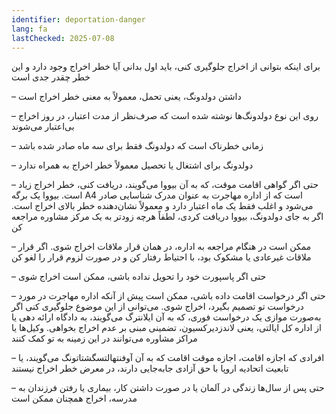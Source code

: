 ```yaml
---
identifier: deportation-danger
lang: fa
lastChecked: 2025-07-08
---
```


برای اینکه بتوانی از اخراج جلوگیری کنی، باید اول بدانی آیا خطر اخراج وجود دارد و این خطر چقدر جدی است

– داشتن دولدونگ، یعنی تحمل، معمولاً به معنی خطر اخراج است

– روی این نوع دولدونگ‌ها نوشته شده است که صرف‌نظر از مدت اعتبار، در روز اخراج بی‌اعتبار می‌شوند

– زمانی خطرناک است که دولدونگ فقط برای سه ماه صادر شده باشد

– دولدونگ برای اشتغال یا تحصیل معمولاً خطر اخراج به همراه ندارد

– حتی اگر گواهی اقامت موقت، که به آن بيووا می‌گویند، دریافت کنی، خطر اخراج زیاد است. بيووا یک برگه A4 است که از اداره مهاجرت به عنوان مدرک شناسایی صادر می‌شود و اغلب فقط یک ماه اعتبار دارد و معمولاً نشان‌دهنده خطر بالای اخراج است. اگر به جای دولدونگ، بيووا دریافت کردی، لطفاً هرچه زودتر به یک مرکز مشاوره مراجعه کن

– ممکن است در هنگام مراجعه به اداره، در همان قرار ملاقات اخراج شوی. اگر قرار ملاقات غیرعادی یا مشکوک بود، با احتیاط رفتار کن و در صورت لزوم قرار را لغو کن

– حتی اگر پاسپورت خود را تحویل نداده باشی، ممکن است اخراج شوی

– حتی اگر درخواست اقامت داده باشی، ممکن است پیش از آنکه اداره مهاجرت در مورد درخواست تو تصمیم بگیرد، اخراج شوی. می‌توانی از این موضوع جلوگیری کنی اگر به‌صورت موازی یک درخواست فوری، که به آن ایلانترگ می‌گویند، به دادگاه ارائه دهی یا از اداره کل ایالتی، یعنی لاندزدیرکسیون، تضمینی مبنی بر عدم اخراج بخواهی. وکیل‌ها یا مراکز مشاوره می‌توانند در این زمینه به تو کمک کنند

– افرادی که اجازه اقامت، اجازه موقت اقامت که به آن آوفنتهالتسگشتاتونگ می‌گویند، یا تابعیت اتحادیه اروپا با حق آزادی جابه‌جایی دارند، در معرض خطر اخراج نیستند

– حتی پس از سال‌ها زندگی در آلمان یا در صورت داشتن کار، بیماری یا رفتن فرزندان به مدرسه، اخراج همچنان ممکن است

<Block identifier="get-legal-advice" />
